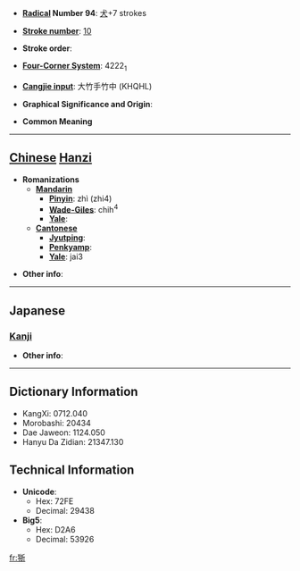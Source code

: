 * '''[[Wiktionary:Chinese radical index| Radical]] Number 94''': [[Wiktionary:Chinese radical index 犬|犬]]+7 strokes

* '''[[Wiktionary:Chinese total strokes index|Stroke number]]''': [[Wiktionary:Chinese total strokes index 10|10]]

* '''Stroke order''': 

* '''[[Wiktionary:Chinese four corner index|Four-Corner System]]''': 4222<sub>1</sub>

* '''[[Wiktionary:Chinese Cangjie index|Cangjie input]]''': 大竹手竹中 (KHQHL)

* '''Graphical Significance and Origin''': 

* '''Common Meaning'''

----

== [[Chinese]] [[Hanzi]] ==

* '''Romanizations'''
** '''[[Mandarin]]'''
*** '''[[Pinyin]]''': zhì (zhi4)
*** '''[[Wade-Giles]]''': chih<sup>4</sup>
*** '''[[Yale]]''': 
** '''[[Cantonese]]'''
*** '''[[Jyutping]]''':
*** '''[[Penkyamp]]''': 
*** '''[[Yale]]''': jai3

* '''Other info''': 

----

==Japanese==
===[[Kanji]]===
{{kanji|on readings=[[せい]] (sei), [[けい]] (kei)|kun readings=}}

* '''Other info''':  

----

== Dictionary Information ==

* KangXi: 0712.040
* Morobashi: 20434
* Dae Jaweon: 1124.050
* Hanyu Da Zidian: 21347.130

== Technical Information ==

* '''Unicode''':
** Hex: 72FE
** Decimal: 29438
* '''Big5''':
** Hex: D2A6
** Decimal: 53926

[[fr:狾]]
